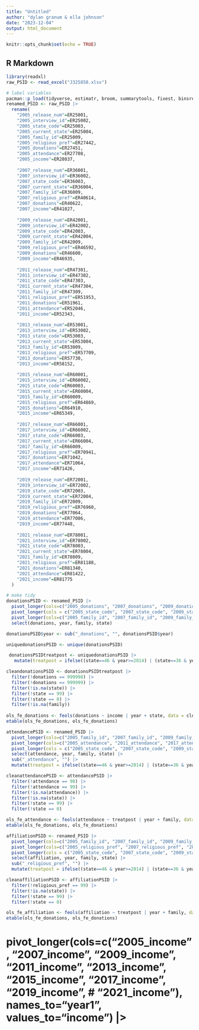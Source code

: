```yaml
---
title: "Untitled"
author: "dylan granum & ella johnson"
date: "2023-12-04"
output: html_document
---
```


```r
knitr::opts_chunk$set(echo = TRUE)
```

## R Markdown

```r
library(readxl)
raw_PSID <- read_excel("J325858.xlsx")

# label variables
pacman::p_load(tidyverse, estimatr, broom, summarytools, fixest, binsreg)
renamed_PSID <- raw_PSID |>
  rename(
    "2005_release_num"=ER25001, 
    "2005_interview_id"=ER25002,     
    "2005_state_code"=ER25003,            
    "2005_current_state"=ER25004,
    "2005_family_id"=ER25009,
    "2005_religious_pref"=ER27442,             
    "2005_donations"=ER27451,   
    "2005_attendance"=ER27708,      
    "2005_income"=ER28037,       
    
    "2007_release_num"=ER36001,                          
    "2007_interview_id"=ER36002,     
    "2007_state_code"=ER36003,            
    "2007_current_state"=ER36004,
    "2007_family_id"=ER36009,
    "2007_religious_pref"=ER40614,             
    "2007_donations"=ER40622,   
    "2007_income"=ER41027,        
    
    "2009_release_num"=ER42001,                          
    "2009_interview_id"=ER42002,     
    "2009_state_code"=ER42003,            
    "2009_current_state"=ER42004,
    "2009_family_id"=ER42009,
    "2009_religious_pref"=ER46592,             
    "2009_donations"=ER46600,   
    "2009_income"=ER46935, 
    
    "2011_release_num"=ER47301,                          
    "2011_interview_id"=ER47302,     
    "2011_state_code"=ER47303,            
    "2011_current_state"=ER47304,
    "2011_family_id"=ER47309,
    "2011_religious_pref"=ER51953,             
    "2011_donations"=ER51961,   
    "2011_attendance"=ER52046,      
    "2011_income"=ER52343, 
    
    "2013_release_num"=ER53001,                          
    "2013_interview_id"=ER53002,     
    "2013_state_code"=ER53003,            
    "2013_current_state"=ER53004,
    "2013_family_id"=ER53009,
    "2013_religious_pref"=ER57709,             
    "2013_donations"=ER57730,   
    "2013_income"=ER58152,
    
    "2015_release_num"=ER60001,                          
    "2015_interview_id"=ER60002,     
    "2015_state_code"=ER60003,            
    "2015_current_state"=ER60004,
    "2015_family_id"=ER60009,
    "2015_religious_pref"=ER64869,             
    "2015_donations"=ER64910,   
    "2015_income"=ER65349,
    
    "2017_release_num"=ER66001,                          
    "2017_interview_id"=ER66002,     
    "2017_state_code"=ER66003,            
    "2017_current_state"=ER66004,
    "2017_family_id"=ER66009,
    "2017_religious_pref"=ER70941,             
    "2017_donations"=ER71042,   
    "2017_attendance"=ER71064,      
    "2017_income"=ER71426, 
    
    "2019_release_num"=ER72001,                          
    "2019_interview_id"=ER72002,     
    "2019_state_code"=ER72003,            
    "2019_current_state"=ER72004,
    "2019_family_id"=ER72009,
    "2019_religious_pref"=ER76960,             
    "2019_donations"=ER77064,   
    "2019_attendance"=ER77086,      
    "2019_income"=ER77448,
    
    "2021_release_num"=ER78001,                          
    "2021_interview_id"=ER78002,     
    "2021_state_code"=ER78003,            
    "2021_current_state"=ER78004,
    "2021_family_id"=ER78009,
    "2021_religious_pref"=ER81188,             
    "2021_donations"=ER81340,   
    "2021_attendance"=ER81422,      
    "2021_income"=ER81775
  )
```

```r
# make tidy
donationsPSID <- renamed_PSID |>
  pivot_longer(cols=c("2005_donations", "2007_donations", "2009_donations", "2011_donations", "2013_donations", "2015_donations", "2017_donations", "2019_donations", "2021_donations"), names_to="year", values_to="donations") |>
  pivot_longer(cols = c("2005_state_code", "2007_state_code", "2009_state_code", "2011_state_code", "2013_state_code", "2015_state_code", "2017_state_code", "2019_state_code", "2021_state_code"), names_to = "year2", values_to = "state") |>
  pivot_longer(cols=c("2005_family_id", "2007_family_id", "2009_family_id", "2011_family_id", "2013_family_id", "2015_family_id", "2017_family_id", "2019_family_id", "2021_family_id"), names_to="year3", values_to="family") |>
  select(donations, year, family, state)

donationsPSID$year <- sub("_donations", "", donationsPSID$year)

uniquedonationsPSID <- unique(donationsPSID)

 donationsPSIDtreatpost <- uniquedonationsPSID |>
   mutate(treatpost = ifelse((state==46 & year>=2014) | (state==36 & year>=2014) | (state==4 & year>=2014) | (state==11 & year>=2020) | (state==27 & year>=2014) | (state==43 & year>=2020) | (state==2 & year>=2014) | (state==25 & year>=2016) | (state==5 & year>=2014) | (state==30 & year>=2014) | (state==33 & year>=2014) | (state==35 & year>=2021) | (state==22 & year>=2014) | (state==14 & year>=2014) | (state==24 & year>=2021) | (state==3 & year>=2014) | (state==17 & year>=2016) | (state==12 & year>=2014) | (state==21 & year>=2014) | (state==13 & year>=2015) | (state==16 & year>=2014) | (state==34 & year>=2014) | (state==47 & year>=2014) | (state==37 & year>=2015) | (state==19 & year>=2014) | (state==45 & year>=2019) | (state==29 & year>=2014) | (state==31 & year>=2014) | (state==7 & year>=2014) | (state==6 & year>=2014) | (state==38 & year>=2014) | (state==20 & year>=2014) | (state==44 & year>=2014) | (state==28 & year>=2014) | (state==18 & year>=2019), 1, 0))

cleandonationsPSID <- donationsPSIDtreatpost |>
  filter(!donations == 999998) |>
  filter(!donations == 999999) |>
  filter(!is.na(state)) |>
  filter(!state == 99) |>
  filter(!state == 0) |>
  filter(!is.na(family))
  
ols_fe_donations <- feols(donations ~ income | year + state, data = cleandonationsPSID)
etable(ols_fe_donations, ols_fe_donations)
```

```r
attendancePSID <- renamed_PSID |>
  pivot_longer(cols=c("2005_family_id", "2007_family_id", "2009_family_id", "2011_family_id", "2013_family_id", "2015_family_id", "2017_family_id", "2019_family_id", "2021_family_id"), names_to="year", values_to="family") |>
  pivot_longer(cols=c("2005_attendance", "2011_attendance", "2017_attendance", "2019_attendance", "2021_attendance"), names_to="year1", values_to="attendance") |>
  pivot_longer(cols = c("2005_state_code", "2007_state_code", "2009_state_code", "2011_state_code", "2013_state_code", "2015_state_code", "2017_state_code", "2019_state_code", "2021_state_code"), names_to = "year2", values_to = "state") |>
  select(attendance, year, family, state) |>
  sub("_attendance", "") |>
  mutate(treatpost = ifelse((state==46 & year>=2014) | (state==36 & year>=2014) | (state==4 & year>=2014) | (state==11 & year>=2020) | (state==27 & year>=2014) | (state==43 & year>=2020) | (state==2 & year>=2014) | (state==25 & year>=2016) | (state==5 & year>=2014) | (state==30 & year>=2014) | (state==33 & year>=2014) | (state==35 & year>=2021) | (state==22 & year>=2014) | (state==14 & year>=2014) | (state==24 & year>=2021) | (state==3 & year>=2014) | (state==17 & year>=2016) | (state==12 & year>=2014) | (state==21 & year>=2014) | (state==13 & year>=2015) | (state==16 & year>=2014) | (state==34 & year>=2014) | (state==47 & year>=2014) | (state==37 & year>=2015) | (state==19 & year>=2014) | (state==45 & year>=2019) | (state==29 & year>=2014) | (state==31 & year>=2014) | (state==7 & year>=2014) | (state==6 & year>=2014) | (state==38 & year>=2014) | (state==20 & year>=2014) | (state==44 & year>=2014) | (state==28 & year>=2014) | (state==18 & year>=2019), 1, 0))

cleanattendancePSID <- attendancePSID |>
  filter(!attendance == 98) |>
  filter(!attendance == 99) |>
  filter(!is.na(attendance)) |>
  filter(!is.na(state)) |>
  filter(!state == 99) |>
  filter(!state == 0)

ols_fe_attendance <- feols(attendance ~ treatpost | year + family, data = cleanattendancePSID)
etable(ols_fe_donations, ols_fe_donations)
```

```r
affiliationPSID <- renamed_PSID |>
  pivot_longer(cols=c("2005_family_id", "2007_family_id", "2009_family_id", "2011_family_id", "2013_family_id", "2015_family_id", "2017_family_id", "2019_family_id", "2021_family_id"), names_to="year", values_to="family") |>
  pivot_longer(cols=c("2005_religious_pref", "2007_religious_pref", "2009_religious_pref", "2011_religious_pref", "2013_religious_pref", "2015_religious_pref", "2017_religious_pref", "2019_religious_pref", "2021_religious_pref"), names_to="year1", values_to="affiliation") |>
  pivot_longer(cols = c("2005_state_code", "2007_state_code", "2009_state_code", "2011_state_code", "2013_state_code", "2015_state_code", "2017_state_code", "2019_state_code", "2021_state_code"), names_to = "year2", values_to = "state") |>
  select(affiliation, year, family, state) |>
  sub("_religious_pref", "") |>
  mutate(treatpost = ifelse((state==46 & year>=2014) | (state==36 & year>=2014) | (state==4 & year>=2014) | (state==11 & year>=2020) | (state==27 & year>=2014) | (state==43 & year>=2020) | (state==2 & year>=2014) | (state==25 & year>=2016) | (state==5 & year>=2014) | (state==30 & year>=2014) | (state==33 & year>=2014) | (state==35 & year>=2021) | (state==22 & year>=2014) | (state==14 & year>=2014) | (state==24 & year>=2021) | (state==3 & year>=2014) | (state==17 & year>=2016) | (state==12 & year>=2014) | (state==21 & year>=2014) | (state==13 & year>=2015) | (state==16 & year>=2014) | (state==34 & year>=2014) | (state==47 & year>=2014) | (state==37 & year>=2015) | (state==19 & year>=2014) | (state==45 & year>=2019) | (state==29 & year>=2014) | (state==31 & year>=2014) | (state==7 & year>=2014) | (state==6 & year>=2014) | (state==38 & year>=2014) | (state==20 & year>=2014) | (state==44 & year>=2014) | (state==28 & year>=2014) | (state==18 & year>=2019), 1, 0))

cleanaffiliationPSID <- affiliationPSID |>
  filter(!religious_pref == 99) |>
  filter(!is.na(state)) |>
  filter(!state == 99) |>
  filter(!state == 0)

ols_fe_affiliation <- feols(affiliation ~ treatpost | year + family, data = cleanaffiliationPSID)
etable(ols_fe_donations, ols_fe_donations)
```

# pivot_longer(cols=c("2005_income", "2007_income", "2009_income", "2011_income", "2013_income", "2015_income", "2017_income", "2019_income", # "2021_income"), names_to="year1", values_to="income") |>